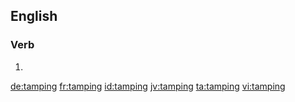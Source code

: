 ==English==

===Verb===
{{head|en}}

# {{present participle of|tamp}}

[[de:tamping]]
[[fr:tamping]]
[[id:tamping]]
[[jv:tamping]]
[[ta:tamping]]
[[vi:tamping]]